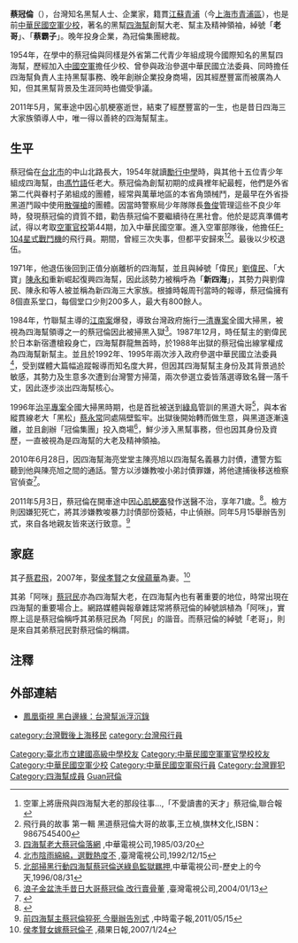 '''蔡冠倫'''（{{bd|1941年|6月28日|2011年|5月3日|catIdx=Cai蔡冠倫}}），台灣知名黑幫人士、企業家，籍貫[[江蘇省_(中華民國)|江蘇]][[青浦區|青浦]]（今[[上海市|上海市]][[青浦區|青浦區]]），也是前[[中華民國空軍|中華民國空軍]][[少校|少校]]，著名的黑幫[[四海幫|四海幫]]創幫大老、幫主及精神領袖，綽號「'''老哥'''」、「'''蔡霸子'''」。晚年投身企業，為冠倫集團總裁。

1954年，在學中的蔡冠倫與同樣是外省第二代青少年組成現今國際知名的黑幫四海幫，歷經加入[[中國空軍|中國空軍]]擔任少校、曾參與政治參選中華民國立法委員、同時擔任四海幫負責人主持黑幫事務、晚年創辦企業投身商場，因其經歷豐富而被廣為人知，但其黑幫背景及生涯同時也備受爭議。

2011年5月，駕車途中因心肌梗塞逝世，結束了經歷豐富的一生，也是昔日四海三大家族領導人中，唯一得以善終的四海幫幫主。

==生平==
蔡冠倫在[[台北市|台北市]]的中山北路長大，1954年就讀[[勵行中學|勵行中學]]時，與其他十五位青少年組成四海幫，由[[馮竹語|馮竹語]]任老大。蔡冠倫為創幫初期的成員裡年紀最輕，他們是外省第二代與眷村子弟組成的團體，經常與萬華地區的本省角頭械鬥，是最早在外省掛黑道鬥毆中使用[[散彈槍|散彈槍]]的團體。因當時警察局少年隊隊長[[魯俊_(台灣)|魯俊]]管理這些不良少年時，發現蔡冠倫的資質不錯，勸告蔡冠倫不要繼續待在黑社會。他於是認真準備考試，得以考取[[空軍官校|空軍官校]]第44期，加入中華民國空軍。進入空軍部隊後，他擔任[[F-104星式戰鬥機|F-104星式戰鬥機]]的飛行員。期間，曾經三次失事，但都平安歸來<ref>空軍上將唐飛與四海幫大老的那段往事…,「不愛讀書的天才」蔡冠倫,聯合報</ref><ref>飛行員的故事 第一輯 黑道蔡冠倫大哥的故事,王立楨,旗林文化,ISBN：9867545400</ref>。最後以少校退伍。

1971年，他退伍後回到正值分崩離析的四海幫，並且與綽號「偉民」[[劉偉民|劉偉民]]、「大寶」[[陳永和|陳永和]]重新崛起復興四海幫，因此該勢力被稱呼為「'''新四海'''」，其勢力與劉偉民、陳永和等人被並稱為新四海三大家族。根據時報周刊當時的報導，蔡冠倫擁有8個直系堂口，每個堂口少則200多人，最大有800餘人。

1984年，竹聯幫主導的[[江南案|江南案]]爆發，導致台灣政府施行[[一清專案|一清專案]]全國大掃黑，被視為四海幫領導之一的蔡冠倫因此被掃黑入獄<ref>[https://www.youtube.com/watch?v=NcZGTPP2tZQ 四海幫老大蔡冠倫落網] {{Wayback|url=https://www.youtube.com/watch?v=NcZGTPP2tZQ |date=20200511101043 }},中華電視公司,1985/03/20</ref>。1987年12月，時任幫主的劉偉民於日本新宿遭槍殺身亡，四海幫群龍無首時，於1988年出獄的蔡冠倫出線掌權成為四海幫新幫主。並且於1992年、1995年兩次涉入政府參選中華民國立法委員<ref>[http://dava.ncl.edu.tw/metadatainfo.aspx?funtype=0&PlayType=2&id=375436&BLID=375439 北市陰雨綿綿，選戰熱度不] {{Wayback|url=http://dava.ncl.edu.tw/metadatainfo.aspx?funtype=0&PlayType=2&id=375436&BLID=375439 |date=20180612142149 }},臺灣電視公司,1992/12/15</ref>，受到媒體大篇幅追蹤報導而知名度大昇，但因其四海幫幫主身份及其背景過於敏感，其勢力及生意多次遭到台灣警方掃蕩，兩次參選立委皆落選導致名聲一落千丈，因此逐步淡出四海幫核心。

1996年[[治平專案|治平專案]]全國大掃黑時期，也是首批被送到[[綠島|綠島]]管訓的黑道大哥<ref>[https://www.youtube.com/watch?v=WqpFAhzNRCQ 北部掃黑行動四海幫蔡冠倫送綠島監獄羈押],中華電視公司-歷史上的今天,1996/08/31</ref>，與本省縱貫線老大「黑松」[[蔡永常|蔡永常]]同處隔壁監牢。出獄後開始轉而做生意，與黑道逐漸遠離，並且創辦「冠倫集團」投入商場<ref>[http://dava.ncl.edu.tw/metadatainfo.aspx?funtype=0&PlayType=2&id=238101&BLID=238101 浪子金盆洗手昔日大哥蔡冠倫 改行賣骨董] {{Wayback|url=http://dava.ncl.edu.tw/metadatainfo.aspx?funtype=0&PlayType=2&id=238101&BLID=238101 |date=20180612141353 }},臺灣電視公司,2004/01/13</ref>，鮮少涉入黑幫事務，但也因其身份及資歷，一直被視為是四海幫的大老及精神領袖。

2010年6月28日，因四海幫海亮堂堂主陳亮旭以四海幫名義暴力討債，遭警方監聽到他與陳亮旭之間的通話。警方以涉嫌教唆小弟討債罪嫌，將他逮捕後移送檢察官偵查<ref>{{cite web |url=http://tw.nextmedia.com/applenews/article/art_id/32622359/IssueID/20100629 |language=zh-tw |title=四海前幫主蔡冠倫遭逮 |publisher=[[蘋果日報|蘋果日報]] |date=2010-06-29 |accessdate=2010-06-29 |archive-url=https://web.archive.org/web/20100701040028/http://tw.nextmedia.com/applenews/article/art_id/32622359/IssueID/20100629 |archive-date=2010-07-01 |dead-url=yes }}</ref>。

2011年5月3日，蔡冠倫在開車途中因[[心肌梗塞|心肌梗塞]]發作送醫不治，享年71歲。<ref>{{cite web |url=http://www.nownews.com/2011/05/04/91-2709709.htm |language=zh-tw |title=疑心肌梗塞致死！前四海幫幫主蔡冠倫終年71歲 |publisher=[[NOWnews|NOWnews]] |date=2011-05-04 |accessdate=2011-05-04 |archive-date=2011-05-07 |archive-url=https://web.archive.org/web/20110507075927/http://www.nownews.com/2011/05/04/91-2709709.htm |dead-url=no }}</ref>。檢方則因嫌犯死亡，將其涉嫌教唆暴力討債部份簽結，中止偵辦。同年5月15舉辦告別式，來自各地親友皆來送行致意。<ref>[https://www.youtube.com/watch?v=4tivEsbKefE 前四海幫主蔡冠倫猝死 今舉辦告別式] {{Wayback|url=https://www.youtube.com/watch?v=4tivEsbKefE |date=20210923192410 }},中時電子報,2011/05/15</ref>

==家庭==
其子[[蔡君飛|蔡君飛]]，2007年，娶[[侯孝賢|侯孝賢]]之女[[侯蘊華|侯蘊華]]為妻。<ref>[https://tw.appledaily.com/headline/daily/20070124/23204683 侯孝賢女嫁蔡冠倫子] {{Wayback|url=https://tw.appledaily.com/headline/daily/20070124/23204683 |date=20180719080812 }},蘋果日報,2007/1/24</ref>

其弟「阿咪」[[蔡冠民|蔡冠民]]亦為四海幫大老，在四海幫內也有著重要的地位，時常出現在四海幫的重要場合上。網路媒體與報章雜誌常將蔡冠倫的綽號誤植為「阿咪」，實際上這是蔡冠倫稱呼其弟蔡冠民為「阿民」的諧音。而蔡冠倫的綽號「老哥」，則是來自其弟蔡冠民對蔡冠倫的稱謂。

==注釋==
{{reflist}}

==外部連結==
*[https://www.youtube.com/watch?v=62kAZmLwxQk&t=1172s 鳳凰衛視 黑白邊緣：台灣幫派浮沉錄]

{{DEFAULTSORT:Cai蔡冠倫}}
[[category:台灣戰後上海移民|category:台灣戰後上海移民]]
[[Category:臺北市立建國高級中學校友|Category:臺北市立建國高級中學校友]]
[[Category:中華民國空軍軍官學校校友|Category:中華民國空軍軍官學校校友]]
[[Category:中華民國空軍少校|Category:中華民國空軍少校]]
[[Category:中華民國空軍飛行員|Category:中華民國空軍飛行員]]
[[category:台灣飛行員|category:台灣飛行員]]
[[Category:台灣罪犯|Category:台灣罪犯]]
[[Category:四海幫成員|Category:四海幫成員]]
[[Category:蔡姓|Guan冠倫]]